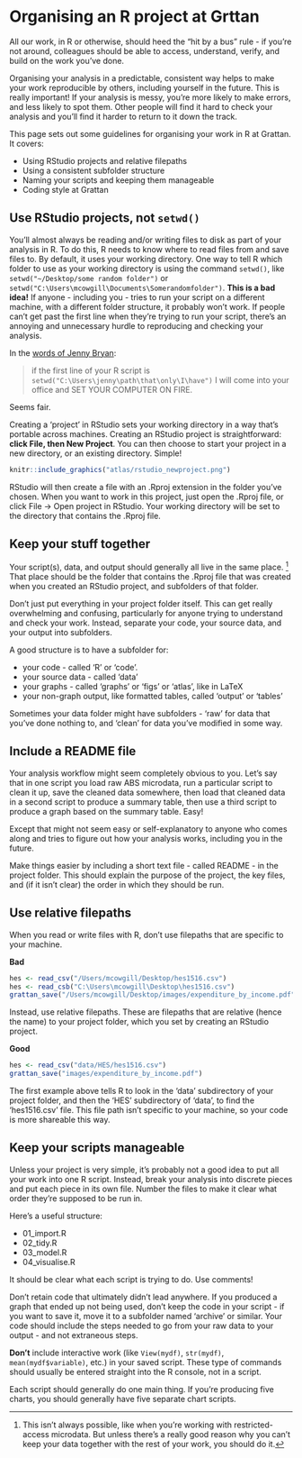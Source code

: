 # Organising an R project at Grttan

All our work, in R or otherwise, should heed the "hit by a bus" rule - if you're not around, colleagues should be able to access, understand, verify, and build on the work you've done.

Organising your analysis in a predictable, consistent way helps to make your work reproducible by others, including yourself in the future. This is really important! If your analysis is messy, you're more likely to make errors, and less likely to spot them. Other people will find it hard to check your analysis and you'll find it harder to return to it down the track. 

This page sets out some guidelines for organising your work in R at Grattan. It covers:

* Using RStudio projects and relative filepaths
* Using a consistent subfolder structure
* Naming your scripts and keeping them manageable
* Coding style at Grattan

## Use RStudio projects, not `setwd()`

You'll almost always be reading and/or writing files to disk as part of your analysis in R. To do this, R needs to know where to read files from and save files to. By default, it uses your working directory. 
One way to tell R which folder to use as your working directory is using the command `setwd()`, like `setwd("~/Desktop/some random folder")` or `setwd("C:\Users\mcowgill\Documents\Somerandomfolder")`. **This is a bad idea!** If anyone - including you - tries to run your script on a different machine, with a different folder structure, it probably won't work. If people can't get past the first line when they're trying to run your script, there's an annoying and unnecessary hurdle to reproducing and checking your analysis.

In the [words of Jenny Bryan](https://www.tidyverse.org/articles/2017/12/workflow-vs-script/):

> if the first line of your R script is `setwd("C:\Users\jenny\path\that\only\I\have")` I will come into your office and SET YOUR COMPUTER ON FIRE. 

Seems fair. 

Creating a 'project' in RStudio sets your working directory in a way that's portable across machines. Creating an RStudio project is straightforward: **click File, then New Project**. You can then choose to start your project in a new directory, or an existing directory. Simple!

```r
knitr::include_graphics("atlas/rstudio_newproject.png")
```

RStudio will then create a file with an .Rproj extension in the folder you've chosen. When you want to work in this project, just open the .Rproj file, or click File -> Open project in RStudio. Your working directory will be set to the directory that contains the .Rproj file.

## Keep your stuff together

Your script(s), data, and output should generally all live in the same place. ^[This isn't always possible, like when you're working with restricted-access microdata. But unless there's a really good reason why you can't keep your data together with the rest of your work, you should do it.] That place should be the folder that contains the .Rproj file that was created when you created an RStudio project, and subfolders of that folder. 

Don't just put everything in your project folder itself. This can get really overwhelming and confusing, particularly for anyone trying to understand and check your work. Instead, separate your code, your source data, and your output into subfolders.

A good structure is to have a subfolder for:

- your code - called 'R' or 'code'.
- your source data - called 'data'
- your graphs - called 'graphs' or 'figs' or 'atlas', like in LaTeX
- your non-graph output, like formatted tables, called 'output' or 'tables'

Sometimes your data folder might have subfolders - 'raw' for data that you've done nothing to, and 'clean' for data you've modified in some way. 

## Include a README file

Your analysis workflow might seem completely obvious to you. Let's say that in one script you load raw ABS microdata, run a particular script to clean it up, save the cleaned data somewhere, then load that cleaned data in a second script to produce a summary table, then use a third script to produce a graph based on the summary table. Easy! 

Except that might not seem easy or self-explanatory to anyone who comes along and tries to figure out how your analysis works, including you in the future. 

Make things easier by including a short text file - called README - in the project folder. This should explain the purpose of the project, the key files, and (if it isn't clear) the order in which they should be run.

## Use relative filepaths

When you read or write files with R, don't use filepaths that are specific to your machine.

**Bad**
```r

hes <- read_csv("/Users/mcowgill/Desktop/hes1516.csv")
hes <- read_csb("C:\Users\mcowgill\Desktop\hes1516.csv")
grattan_save("/Users/mcowgill/Desktop/images/expenditure_by_income.pdf")

```

Instead, use relative filepaths. These are filepaths that are relative (hence the name) to your project folder, which you set by creating an RStudio project.

**Good**

```r

hes <- read_csv("data/HES/hes1516.csv")
grattan_save("images/expenditure_by_income.pdf")

```

The first example above tells R to look in the 'data' subdirectory of your project folder, and then the 'HES' subdirectory of 'data', to find the 'hes1516.csv' file. This file path isn't specific to your machine, so your code is more shareable this way.

## Keep your scripts manageable

Unless your project is very simple, it's probably not a good idea to put all your work into one R script. Instead, break your analysis into discrete pieces and put each piece in its own file. Number the files to make it clear what order they're supposed to be run in.

Here's a useful structure: 

- 01_import.R
- 02_tidy.R
- 03_model.R
- 04_visualise.R

It should be clear what each script is trying to do. Use comments! 

Don't retain code that ultimately didn't lead anywhere. If you produced a graph that ended up not being used, don't keep the code in your script - if you want to save it, move it to a subfolder named 'archive' or similar. Your code should include the steps needed to go from your raw data to your output - and not extraneous steps.

**Don't** include interactive work (like `View(mydf)`, `str(mydf)`, `mean(mydf$variable)`, etc.) in your saved script. These type of commands should usually be entered straight into the R console, not in a script.

Each script should generally do one main thing. If you're producing five charts, you should generally have five separate chart scripts.

